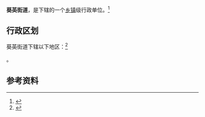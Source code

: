 {{中国乡级行政区
|景观照片文件名 = 
|景观照片描述 = 
|汉语拼音 = 
|其他语言 = 
|其他语言名称 = 
|旧称 = 初音町
|地名出处 = 葵英街
|位置图文件名 = 
|位置图描述 = 
|自定义图片= 
|建置时间 = 
|政府驻地 = 
|毗邻 = 
|总面积 = 
|总人口 = 
|总人口年份 = 
|户籍人口 = 
|户籍人口年份 = 
|常住人口 = 
|常住人口年份 = 
|人口密度 = 
|GDP = 
|GDP年份 = 
|邮政编码 = 
|电话区号 = 411
|官方网站 = 
|网站名称 = 
|21/02/02/010/000}}

'''葵英街道'''，是{{PRC admin/fullname|21/02/02/010/000|3}}下辖的一个[[乡镇|乡镇]]级行政单位。<ref>{{PRC admin/ref sgc|{{PRC admin/parent|21/02/02/010/000}}}}</ref>

== 行政区划 ==

葵英街道下辖以下地区：<ref>{{PRC admin/ref sgc|21/02/02/010/000}}</ref>

{{PRC admin/children|21/02/02/010/000}}。

== 参考资料 ==

{{reflist}}

{{行政区划小作品}}
{{PRC admin/navcat|21/02/02/010/000}}